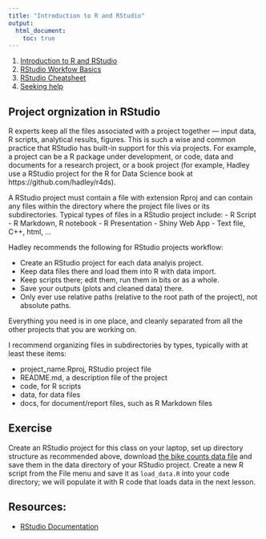 ```yaml
---
title: "Introduction to R and RStudio"
output: 
  html_document:
    toc: true
---
```


1. [Introduction to R and RStudio](http://swcarpentry.github.io/r-novice-gapminder/01-rstudio-intro/)
1. [RStudio Workfow Basics](http://r4ds.had.co.nz/workflow-projects.html)
1. [RStudio Cheatsheet](https://github.com/rstudio/cheatsheets/raw/master/rstudio-ide.pdf)
1. [Seeking help](http://swcarpentry.github.io/r-novice-gapminder/03-seeking-help/)

## Project orgnization in RStudio

R experts keep all the files associated with a project together — input data, R scripts, analytical results, figures. This is such a wise and common practice that RStudio has built-in support for this via projects. For example, a project can be a R package under development, or code, data and documents for a research project, or a book project (for example, Hadley use a RStudio project for the R for Data Science book at https://github.com/hadley/r4ds). 

A RStudio project must contain a file with extension Rproj and can contain any files within the directory where the project file lives or its subdirectories. Typical types of files in a RStudio project include:
  - R Script
  - R Markdown, R notebook
  - R Presentation
  - Shiny Web App
  - Text file, C++, html, ...

Hadley recommends the following for RStudio projects workflow:

- Create an RStudio project for each data analyis project.
- Keep data files there and load them into R with data import.
- Keep scripts there; edit them, run them in bits or as a whole.
- Save your outputs (plots and cleaned data) there.
- Only ever use relative paths (relative to the root path of the project), not absolute paths.

Everything you need is in one place, and cleanly separated from all the other projects that you are working on.

I recommend organizing files in subdirectories by types, typically with at least these items:

- project_name.Rproj, RStudio project file
- README.md, a description file of the project
- code, for R scripts
- data, for data files
- docs, for document/report files, such as R Markdown files

## Exercise 

Create an RStudio project for this class on your laptop, set up directory structure as recommended above, download [the bike counts data file](https://github.com/cities/datascience2018/tree/master/data) and save them in the data directory of your RStudio project. Create a new R script from the File menu and save it as `load_data.R` into your code directory; we will populate it with R code that loads data in the next lesson.

## Resources:
- [RStudio Documentation](https://support.rstudio.com/hc/en-us/sections/200107586-Using-the-RStudio-IDE)

